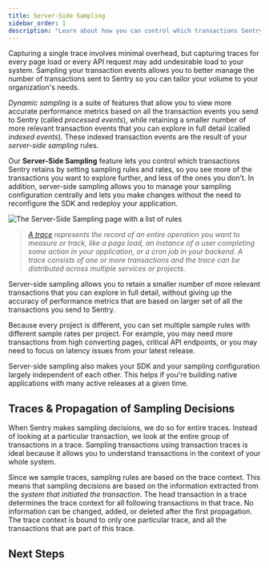 ```yaml
---
title: Server-Side Sampling
sidebar_order: 1
description: "Learn about how you can control which transactions Sentry retains using server-side sampling."
---
```


<Include name="early-adopter-note.mdx" />

Capturing a single trace involves minimal overhead, but capturing traces for every page load or every API request may add undesirable load to your system. Sampling your transaction events allows you to better manage the number of transactions sent to Sentry so you can tailor your volume to your organization's needs.

_Dynamic sampling_ is a suite of features that allow you to view more accurate performance metrics based on all the transaction events you send to Sentry (called _processed events_), while retaining a smaller number of more relevant transaction events that you can explore in full detail (called _indexed events_). These indexed transaction events are the result of your _server-side sampling_ rules.

Our **Server-Side Sampling** feature lets you control which transactions Sentry retains by setting sampling rules and rates, so you see more of the transactions you want to explore further, and less of the ones you don’t. In addition, server-side sampling allows you to manage your sampling configuration centrally and lets you make changes without the need to reconfigure the SDK and redeploy your application.

![The Server-Side Sampling page with a list of rules](server-side-sampling.png)

> _[A trace](/product/sentry-basics/tracing/distributed-tracing/) represents the record of an entire operation you want to measure or track, like a page load, an instance of a user completing some action in your application, or a cron job in your backend. A trace consists of one or more transactions and the trace can be distributed across multiple services or projects._

Server-side sampling allows you to retain a smaller number of more relevant transactions that you can explore in full detail, without giving up the accuracy of performance metrics that are based on larger set of all the transactions you send to Sentry.

Because every project is different, you can set multiple sample rules with different sample rates per project. For example, you may need more transactions from high converting pages, critical API endpoints, or you may need to focus on latency issues from your latest release.

Server-side sampling also makes your SDK and your sampling configuration largely independent of each other. This helps if you're building native applications with many active releases at a given time.

## Traces & Propagation of Sampling Decisions

When Sentry makes sampling decisions, we do so for entire traces. Instead of looking at a particular transaction, we look at the entire group of transactions in a trace. Sampling transactions using transaction traces is ideal because it allows you to understand transactions in the context of your whole system.

Since we sample traces, sampling rules are based on the trace context. This means that sampling decisions are based on the information extracted from the _system that initiated the transaction_. The head transaction in a trace determines the trace context for all following transactions in that trace. No information can be changed, added, or deleted after the first propagation. The trace context is bound to only one particular trace, and all the transactions that are part of this trace.

## Next Steps

<PageGrid />
